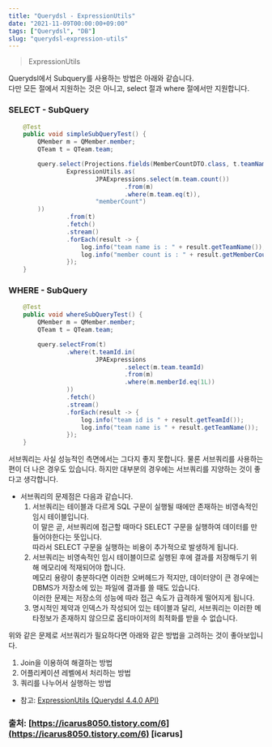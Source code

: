 ```yaml
---
title: "Querydsl - ExpressionUtils"
date: "2021-11-09T00:00:00+09:00"
tags: ["Querydsl", "DB"]
slug: "querydsl-expression-utils"
---
```


> ExpressionUtils

Querydsl에서 Subquery를 사용하는 방법은 아래와 같습니다.  
다만 모든 절에서 지원하는 것은 아니고,  select 절과 where 절에서만 지원합니다.

### SELECT - SubQuery

```java
    @Test
    public void simpleSubQueryTest() {
        QMember m = QMember.member;
        QTeam t = QTeam.team;

        query.select(Projections.fields(MemberCountDTO.class, t.teamName,
                ExpressionUtils.as(
                        JPAExpressions.select(m.team.count())
                                .from(m)
                                .where(m.team.eq(t)),
                        "memberCount")
        ))
                .from(t)
                .fetch()
                .stream()
                .forEach(result -> {
                    log.info("team name is : " + result.getTeamName());
                    log.info("member count is : " + result.getMemberCount());
                });
    }
```

### WHERE - SubQuery

```java
    @Test
    public void whereSubQueryTest() {
        QMember m = QMember.member;
        QTeam t = QTeam.team;

        query.selectFrom(t)
                .where(t.teamId.in(
                        JPAExpressions
                                .select(m.team.teamId)
                                .from(m)
                                .where(m.memberId.eq(1L))
                ))
                .fetch()
                .stream()
                .forEach(result -> {
                    log.info("team id is " + result.getTeamId());
                    log.info("team name is " + result.getTeamName());
                });
    }
```

서브쿼리는 사실 성능적인 측면에서는 그다지 좋지 못합니다. 물론 서브쿼리를 사용하는 편이 더 나은 경우도 있습니다. 하지만 대부분의 경우에는 서브쿼리를 지양하는 것이 좋다고 생각합니다.  
 

* 서브쿼리의 문제점은 다음과 같습니다.  
   1. 서브쿼리는 테이블과 다르게 SQL 구문이 실행될 때에만 존재하는 비영속적인 임시 테이블입니다.  
      이 말은 곧, 서브쿼리에 접근할 때마다 SELECT 구문을 실행하여 데이터를 만들어야한다는 뜻입니다.  
      따라서 SELECT 구문을 실행하는 비용이 추가적으로 발생하게 됩니다.  
   2. 서브쿼리는 비영속적인 임시 테이블이므로 실행된 후에 결과를 저장해두기 위해 메모리에 적재되어야 합니다.  
      메모리 용량이 충분하다면 이러한 오버헤드가 적지만, 데이터양이 큰 경우에는 DBMS가 저장소에 있는 파일에 결과를 쓸 때도 있습니다.   
      이러한 문제는 저장소의 성능에 따라 접근 속도가 급격하게 떨어지게 됩니다.
   3. 명시적인 제약과 인덱스가 작성되어 있는 테이블과 달리, 서브쿼리는 이러한 메타정보가 존재하지 않으므로 옵티마이저의 최적화를 받을 수 없습니다.  
 

위와 같은 문제로 서브쿼리가 필요하다면 아래와 같은 방법을 고려하는 것이 좋아보입니다.

1. Join을 이용하여 해결하는 방법
2. 어플리케이션 레벨에서 처리하는 방법
3. 쿼리를 나누어서 실행하는 방법


* 참고: [ExpressionUtils (Querydsl 4.4.0 API)](https://querydsl.com/static/querydsl/4.4.0/apidocs/com/querydsl/core/types/ExpressionUtils.html)

### 출처: [https://icarus8050.tistory.com/6](https://icarus8050.tistory.com/6) [icarus]

